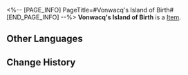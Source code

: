 <%-- [PAGE_INFO]
PageTitle=#Vonwacq's Island of Birth#
[END_PAGE_INFO] --%>
{{Item Infobox
|id          = 33085
|image       = Item Vonwacq's Island of Birth.png
|type        = 
|invCategory = Relics
|rarity      = 2
|effect      = 
|description = Teeming with plant life, Wacq Island was the most well-known island on Planet Vonwacq and is sealed within the plane. On the island was a gigantic tree called Thestang, bearing fruits that would give birth to the various kinds of the island's wildlife.
|source1     = [[Simulated Universe: World 4 - Immersion Device Redemption]]
}}
'''Vonwacq's Island of Birth''' is a [[Item]].

==Other Languages==
{{Other Languages
|en   = Vonwacq's Island of Birth
|zhs  = 翁瓦克的诞生之岛
|zht  = 翁瓦克的誕生之島
|ja   = ウェンワーク誕生の島
|ko   = 바커 공의 탄생의 섬
|es   = Isla del nacimiento de Vonwacq
|fr   = Île de la naissance de Vonwacq
|ru   = Остров рождения Вонвака
|th   = Vonwacq's Island of Birth
|vi   = Đảo Sinh Sôi Vonwacq
|de   = Vonwacqs Geburtsinsel
|id   = Vonwacq's Island of Birth
|pt   = Ilha do Nascimento de Vonwacq
}}

==Change History==
{{Change History|2.0}}